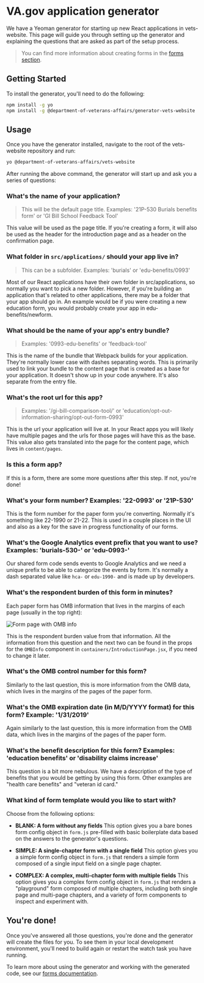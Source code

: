 # VA.gov application generator

We have a Yeoman generator for starting up new React applications in vets-website. This page will guide you through setting up the generator and explaining the questions that are asked as part of the setup process.

> You can find more information about creating forms in the [forms section](/forms).

## Getting Started

To install the generator, you'll need to do the following:

```bash
npm install -g yo
npm install -g @department-of-veterans-affairs/generator-vets-website
```

## Usage

Once you have the generator installed, navigate to the root of the vets-website repository and run:

```bash
yo @department-of-veterans-affairs/vets-website
```

After running the above command, the generator will start up and ask you a series of questions:

### What's the name of your application?
> This will be the default page title. Examples: '21P-530 Burials benefits form' or 'GI Bill School Feedback Tool'

This value will be used as the page title. If you're creating a form, it will also be used as the header for the introduction page and as a header on the confirmation page.

### What folder in `src/applications/` should your app live in?
> This can be a subfolder. Examples: 'burials' or 'edu-benefits/0993'

Most of our React applications have their own folder in src/applications, so normally you want to pick a new folder. However, if you're building an application that's related to other applications, there may be a folder that your app should go in. An example would be if you were creating a new education form, you would probably create your app in edu-benefits/newform.

### What should be the name of your app's entry bundle?
> Examples: '0993-edu-benefits' or 'feedback-tool'

This is the name of the bundle that Webpack builds for your application. They're normally lower case with dashes separating words. This is primarily used to link your bundle to the content page that is created as a base for your application. It doesn't show up in your code anywhere. It's also separate from the entry file.

### What's the root url for this app?
> Examples: '/gi-bill-comparison-tool/' or 'education/opt-out-information-sharing/opt-out-form-0993'

This is the url your application will live at. In your React apps you will likely have multiple pages and the urls for those pages will have this as the base. This value also gets translated into the page for the content page, which lives in `content/pages`.

### Is this a form app?

If this is a form, there are some more questions after this step. If not, you're done!

### What's your form number? Examples: '22-0993' or '21P-530'

This is the form number for the paper form you're converting. Normally it's something like 22-1990 or 21-22. This is used in a couple places in the UI and also as a key for the save in progress functionality of our forms.

### What's the Google Analytics event prefix that you want to use? Examples: 'burials-530-' or 'edu-0993-'

Our shared form code sends events to Google Analytics and we need a unique prefix to be able to categorize the events by form. It's normally a dash separated value like `hca-` or `edu-1990-` and is made up by developers.

### What's the respondent burden of this form in minutes?

Each paper form has OMB information that lives in the margins of each page (usually in the top right):

![Form page with OMB info](../../images/omb_form_info.png)

This is the respondent burden value from that information. All the information from this question and the next two can be found in the props for the `OMBInfo` component in `containers/IntroductionPage.jsx`, if you need to change it later.

### What's the OMB control number for this form?

Similarly to the last question, this is more information from the OMB data, which lives in the margins of the pages of the paper form.

### What's the OMB expiration date (in M/D/YYYY format) for this form? Example: '1/31/2019'

Again similarly to the last question, this is more information from the OMB data, which lives in the margins of the pages of the paper form.

### What's the benefit description for this form? Examples: 'education benefits' or 'disability claims increase'

This question is a bit more nebulous. We have a description of the type of benefits that you would be getting by using this form. Other examples are "health care benefits" and "veteran id card."

### What kind of form template would you like to start with?

Choose from the following options:

- **BLANK: A form without any fields**
  This option gives you a bare bones form config object in `form.js` pre-filled with basic boilerplate data based on the answers to the generator's questions.

- **SIMPLE: A single-chapter form with a single field**
  This option gives you a simple form config object in `form.js` that renders a simple form composed of a single input field on a single page chapter.

- **COMPLEX: A complex, multi-chapter form with multiple fields**
  This option gives you a complex form config object in `form.js` that renders a "playground" form composed of multiple chapters, including both single page and multi-page chapters, and a variety of form components to inspect and experiment with.

## You're done!

Once you've answered all those questions, you're done and the generator will create the files for you. To see them in your local development environment, you'll need to build again or restart the watch task you have running.

To learn more about using the generator and working with the generated code, see our [forms documentation](/forms).

